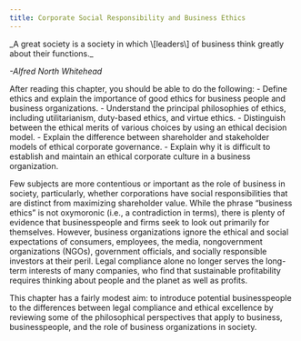 ```yaml
---
title: Corporate Social Responsibility and Business Ethics
---
```

<div className="content-chunk" data-subsection-id = "Introduction-184t">
_A great society is a society in which \[leaders\] of business think greatly about their functions._

_-Alfred North Whitehead_

<info title="LEARNING OBJECTIVES">After reading this chapter, you should be able to do the following: - Define ethics and explain the importance of good ethics for business people and business organizations. - Understand the principal philosophies of ethics, including utilitarianism, duty-based ethics, and virtue ethics. - Distinguish between the ethical merits of various choices by using an ethical decision model. - Explain the difference between shareholder and stakeholder models of ethical corporate governance. - Explain why it is difficult to establish and maintain an ethical corporate culture in a business organization.</info>

Few subjects are more contentious or important as the role of business in society, particularly, whether corporations have social responsibilities that are distinct from maximizing shareholder value. While the phrase “business ethics” is not oxymoronic (i.e., a contradiction in terms), there is plenty of evidence that businesspeople and firms seek to look out primarily for themselves. However, business organizations ignore the ethical and social expectations of consumers, employees, the media, nongovernment organizations (NGOs), government officials, and socially responsible investors at their peril. Legal compliance alone no longer serves the long-term interests of many companies, who find that sustainable profitability requires thinking about people and the planet as well as profits.

This chapter has a fairly modest aim: to introduce potential businesspeople to the differences between legal compliance and ethical excellence by reviewing some of the philosophical perspectives that apply to business, businesspeople, and the role of business organizations in society.
</div>

